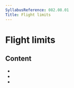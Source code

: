 ```yaml
---
SyllabusReference: 082.08.01
Title: Flight limits
---
```


# Flight limits

## Content

- <Link href="082.08.01.01" />
- <Link href="082.08.01.02" />
- <Link href="082.08.01.03" />